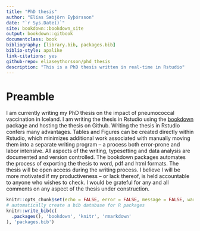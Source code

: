 ```yaml
--- 
title: "PhD thesis"
author: "Elías Sæbjörn Eyþórsson"
date: "`r Sys.Date()`"
site: bookdown::bookdown_site
output: bookdown::gitbook
documentclass: book
bibliography: [library.bib, packages.bib]
biblio-style: apalike
link-citations: yes
github-repo: eliaseythorsson/phd_thesis
description: "This is a PhD thesis written in real-time in Rstudio"
---
```


# Preamble

I am currently writing my PhD thesis on the impact of pneumococcal vaccination in Iceland. I am writing the thesis in Rstudio using the [bookdown](https://bookdown.org/yihui/bookdown/) package and hosting the thesis on Github. Writing the thesis in Rstudio confers many advantages. Tables and Figures can be created directly within Rstudio, which minimizes additional work associated with manually moving them into a separate writing program -- a process both error-prone and labor intensive. All aspects of the writing, typesetting and data analysis are documented and version controlled. The bookdown packages automates the process of exporting the thesis to word, pdf and html formats. The thesis will be open access during the writing process. I believe I will be more motivated if my productiveness -- or lack thereof, is held accountable to anyone who wishes to check. I would be grateful for any and all comments on any aspect of the thesis under construction.

```r
knitr::opts_chunk$set(echo = FALSE, error = FALSE, message = FALSE, warning = FALSE)
# automatically create a bib database for R packages
knitr::write_bib(c(
  .packages(), 'bookdown', 'knitr', 'rmarkdown'
), 'packages.bib')
```
